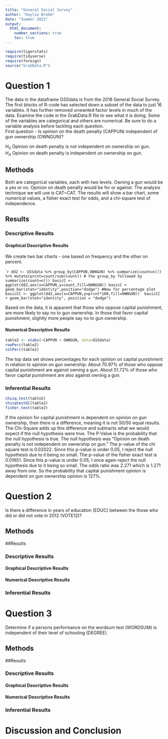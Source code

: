```yaml
---
title: "General Social Survey"
author: "Kaylie Brehm"
date: "Summer 2022"
output: 
  html_document:
    number_sections: true
    toc: true
---
```



```r
require(tigerstats)
require(tidyverse)
require(foreign)
source("GrabData.R")
```




#  Question 1

<!--In this section you explain what you are trying to show.  Where did the data come from?  What is the research or other question you are trying to answer?!-->

The data in the dataframe GSSdata is from the 2018 General Social Survey. The first blocks of R-code has selected down a subset of the data to just 16 variables. It has further removed unwanted factor levels in much of the data. Examine the code in the GrabData.R file to see what it is doing. Some of the variables are categorical and others are numerical. Be sure to do a variable analysis before tackling each question.  
First question - Is opinion on the death penalty (CAPPUN) independent of gun ownership (OWNGUN)?

$H_0$ Opinion on death penalty is not independent on ownership on gun.  
$H_A$ Opinion on death penalty is independent on ownership on gun. 

## Methods

<!--Decide on your methods:  use "variable analysis" or other appropriate descriptors.  Make sure to choose at least one graphical method and at least one numerical method.!-->

Both are categorical variables, each with two levels. Owning a gun would be a yes or no. Opinion on death penalty would be for or against. The analysis technique we will use is CAT~CAT. The results will show a bar chart, some numerical values, a fisher exact test for odds, and a chi-square test of independence.


## Results

<!--Divide this section into two sub-sections:  One for your descriptive  results and one for your inferential results.!-->

### Descriptive Results



#### Graphical Descriptive Results

<!--Graphical results here.  Make sure to show your code.  Provide appropriate labels for axes, giving units if possible, and provide a good title for the graph, too.  Use the graphical results to describe the patterns if any that exist in the data as focused toward the research question!-->

We create two bar charts - one based on frequency and the other on percent.


````r
dd2 <- GSSdata %>% group_by(CAPPUN,OWNGUN) %>% summarize(count=n()) %>% mutate(prcnt=count/sum(count))
# the group_by followed by summarize(count=n())
basicC <- ggplot(dd2,aes(x=CAPPUN,y=count,fill=OWNGUN))
basicC + geom_bar(stat="identity",position="dodge")
#Now for percentage plot
basicCC <- ggplot(dd2,aes(x=CAPPUN,y=prcnt*100,fill=OWNGUN)) 
basicCC + geom_bar(stat="identity", position = "dodge")
```

Based on the data, it is apparent that those who oppose capital punishment, are more likely to say no to gun ownership. In those that favor capital punishment, slightly more people say no to gun ownership.

#### Numerical Descriptive Results

<!--Numerical results go here. Use the numerical results to describe the patterns if any that exist in the data as focused toward the research question!-->

```r
table2 <- xtabs(~CAPPUN + OWNGUN, data=GSSdata)
rowPerc(table2)
colPerc(table2)
```

The top data set shows percentages for each opinion on capital punishment in relation to opinion on gun ownership. About 70.97% of those who oppose capital punishment are against owning a gun. About 51.72% of those who favor capital punishment are also against owning a gun.

### Inferential Results

<!--State hypothesis clearly.  Make sure your discussion of the inferential test covers all the aspects that the test output produces, such as test statistic, p-value etc.  Make a decision about the null hypothesis, explain the assumptions on which the selected test/procedure was based, and why the chosen procedure satisfys the assumptions and is appropriate to answer the research question!-->

```r
chisq.test(table2)
chisqtestGC(table2)
fisher.test(table2)
```

If the opinion for capital punishment is dependent on opinion on gun ownership, then there is a difference, meaning it is not 50/50 equal results. The Chi-Square adds up this difference and subtracts what we would expect if the null hypothesis were true. The P-Value is the probability that the null hypothesis is true. The null hypothesis was "Opinion on death penalty is not independent on ownership on gun." The p-value of the chi square test is 0.02022. Since this p-value is under 0.05, I reject the null hypothesis due to it being so small. The p-value of the fisher exact test is 0.01651. Since this p-value is under 0.05, I once again reject the null hypothesis due to it being so small. The odds ratio was 2.271 which is 1.271 away from one. So the probability that capital punishment opinion is dependent on gun ownership opinion is 127%.


#  Question 2

<!--In this section you explain what you are trying to show.  Where did the data come from?  What is the research or other question you are trying to answer?!-->

Is there a difference in years of education (EDUC) between the those who did or did not vote in 2012 (VOTE12)?

## Methods

<!--Decide on your methods:  use "variable analysis" or other appropriate descriptors.  Make sure to choose at least one graphical method and at least one numerical method.!-->

##Results

<!--Divide this section into two sub-sections:  One for your descriptive  results and one for your inferential results.!-->

### Descriptive Results

#### Graphical Descriptive Results

<!--Graphical results here.  Make sure to show your code.  Provide appropriate labels for axes, giving units if possible, and provide a good title for the graph, too.  Use the graphical results to describe the patterns if any that exist in the data as focused toward the research question!-->

#### Numerical Descriptive Results

<!--Numerical results go here. Use the numerical results to describe the patterns if any that exist in the data as focused toward the research question!-->

### Inferential Results

<!--State hypothesis clearly.  Make sure your discussion of the inferential test covers all the aspects that the test output produces, such as test statistic, p-value etc.  Make a decision about the null hypothesis, explain the assumptions on which the selected test/procedure was based, and why the chosen procedure satisfys the assumptions and is appropriate to answer the research question!-->

#  Question 3

<!--In this section you explain what you are trying to show.  Where did the data come from?  What is the research or other question you are trying to answer?!-->

Determine if a persons performance on the wordsum test (WORDSUM) is independent of their level of schooling (DEGREE).

## Methods

<!--Decide on your methods:  use "variable analysis" or other appropriate descriptors.  Make sure to choose at least one graphical method and at least one numerical method.!-->

##Results

<!--Divide this section into two sub-sections:  One for your descriptive  results and one for your inferential results.!-->

### Descriptive Results

#### Graphical Descriptive Results

<!--Graphical results here.  Make sure to show your code.  Provide appropriate labels for axes, giving units if possible, and provide a good title for the graph, too.  Use the graphical results to describe the patterns if any that exist in the data as focused toward the research question!-->

#### Numerical Descriptive Results

<!--Numerical results go here. Use the numerical results to describe the patterns if any that exist in the data as focused toward the research question!-->

### Inferential Results

<!--State hypothesis clearly.  Make sure your discussion of the inferential test covers all the aspects that the test output produces, such as test statistic, p-value etc.  Make a decision about the null hypothesis, explain the assumptions on which the selected test/procedure was based, and why the chosen procedure satisfys the assumptions and is appropriate to answer the research question!-->


# Discussion and Conclusion

<!--Discussion and conclusion here.  If you found a relationship be sure to consider whether the relationship occurs because one of the variavbles causes the other, or whether they perhasps are related for some other reason.  Watch the chapter 6 videos from the GeorgeTown videos collection.!-->

